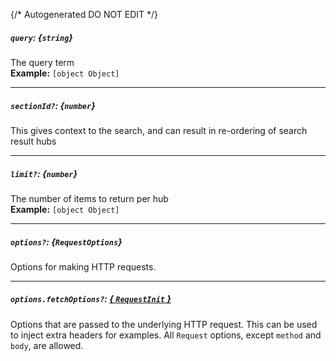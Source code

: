 {/* Autogenerated DO NOT EDIT  */}
##### `query`: *{`string`}*
The query term
<br/>
**Example:** `[object Object]`

---
##### `sectionId?`: *{`number`}*
This gives context to the search, and can result in re\-ordering of search result hubs

---
##### `limit?`: *{`number`}*
The number of items to return per hub
<br/>
**Example:** `[object Object]`

---
##### `options?`: *{`RequestOptions`}*
Options for making HTTP requests.

---
##### `options.fetchOptions?`: [*{ `RequestInit` }*](https://developer.mozilla.org/en-US/docs/Web/API/Request/Request#options)
Options that are passed to the underlying HTTP request. This can be used to inject extra headers for examples. All `Request` options, except `method` and `body`, are allowed.


